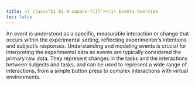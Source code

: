 ```yaml
---
title: <i class="bi bi-0-square-fill"></i> Events Overview
toc: false
---
```


An event is understood as a specific, measurable interaction or change that occurs within the experimental setting, reflecting experimenter's intentions and subject's responses. Understanding and modeling events is crucial for interpreting the experimental data as events are typically considered the primary raw data. They represent changes in the tasks and the interactions between subjects and tasks, and can be used to represent a wide range of interactions, from a simple button press to complex interactions with virtual environments.


